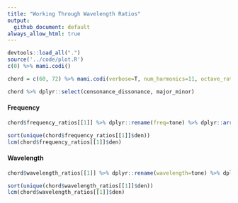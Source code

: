 ```yaml
---
title: "Working Through Wavelength Ratios"
output:
  github_document: default
always_allow_html: true
---
```


```r
devtools::load_all(".")
source('../code/plot.R')
c(0) %>% mami.codi()
```

```r
chord = c(60, 72) %>% mami.codi(verbose=T, num_harmonics=11, octave_ratio=2.0)
```

```r
chord %>% dplyr::select(consonance_dissonance, major_minor)
```

#### Frequency

```r
chord$frequency_ratios[[1]] %>% dplyr::rename(freq=tone) %>% dplyr::arrange(freq)
```

```r
sort(unique(chord$frequency_ratios[[1]]$den))
lcm(chord$frequency_ratios[[1]]$den)
```

#### Wavelength
 
```r
chord$wavelength_ratios[[1]] %>% dplyr::rename(wavelength=tone) %>% dplyr::arrange(wavelength)
```

```r
sort(unique(chord$wavelength_ratios[[1]]$den))
lcm(chord$wavelength_ratios[[1]]$den)
```
